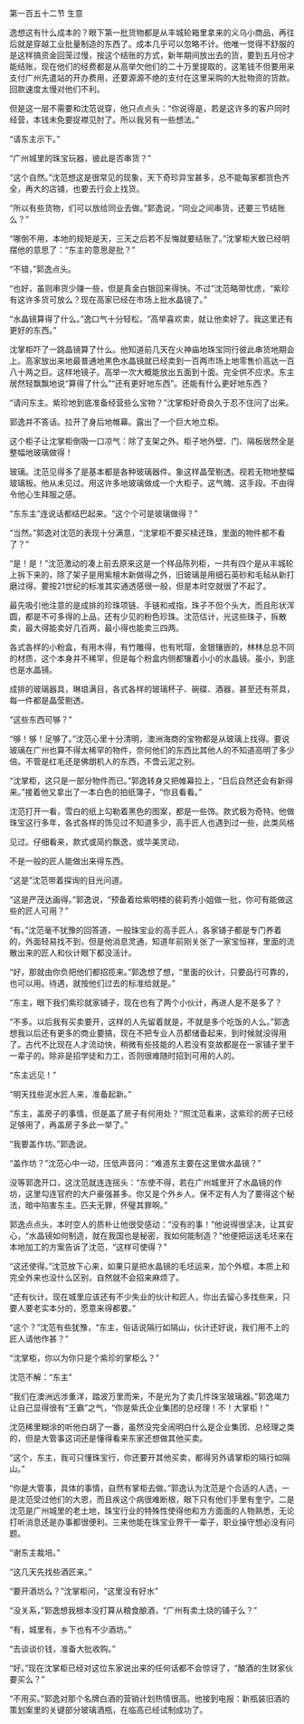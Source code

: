 

第一百五十二节 生意

逸想这有什么成本的？眼下第一批货物都是从丰城轮箱里拿来的义乌小商品，再往后就是穿越工业批量制造的东西了。成本几乎可以忽略不计。他唯一觉得不舒服的是这样搞资金回笼过慢，按这个结账的方式，新年期间放出去的货，要到五月份才能结账，现在他们的经费都是从高举欠他们的二十万里提取的，这笔钱不但要用来支付广州先遣站的开办费用，还要源源不绝的支付在这里采购的大批物资的货款。回款速度太慢对他们不利。

但是这一层不需要和沈范说穿，他只点点头：“你说得是，若是这许多的客户同时经营，本钱未免要捉襟见肘了。所以我另有一些想法。”

“请东主示下。”

“广州城里的珠宝玩器，彼此是否串货？”

“这个自然。”沈范想这是很常见的现象，天下奇珍异宝甚多，总不能每家都货色齐全，再大的店铺，也要去行会上找货。

“所以有些货物，们可以放给同业去做。”郭逸说，“同业之间串货，还要三节结账么？”

“哪倒不用，本地的规矩是天，三天之后若不反悔就要结账了。”沈掌柜大致已经明摆他的意思了：“东主的意思是批？”

“不错，”郭逸点头。

“也好，虽则串货少赚一些，但是真金白银回来得快。不过”沈范略带忧虑，“紫珍有这许多货可放么？现在高家已经在市场上批水晶镜了。”

“水晶镜算得了什么。”逸口气十分轻松，“高举喜欢卖，就让他卖好了。我这里还有更好的东西。”

沈掌柜吓了一跳晶镜算了什么。他知道前几天在火神庙地珠宝同行彼此串货地期会上。高家放出来地最普通地黑色水晶镜就已经卖到一百两市场上地零售价高达一百八十两之巨。这样地镜子。高举一次大概能放出五面到十面。完全供不应求。东主居然轻飘飘地说“算得了什么”“还有更好地东西”。还能有什么更好地东西？

“请问东主。紫珍地到底准备经营些么宝物？”沈掌柜好奇良久于忍不住问了出来。

郭逸并不答话。拉开了身后地帷幕。露出了一个巨大地立柜。

这个柜子让沈掌柜倒吸一口凉气：除了支架之外。柜子地外壁、门、隔板居然全是整幅地玻璃做得！

玻璃。沈范见得多了是基本都是各种玻璃器件。象这样晶莹剔透。视若无物地整幅玻璃板。他从未见过。用这许多地玻璃做成一个大柜子。这气魄、这手段。不由得令他心生拜服之感。

“东东主”连说话都结巴起来。“这个个可是玻璃做得？”

“当然。”郭逸对沈范的表现十分满意，“沈掌柜不要买椟还珠，里面的物件都不看了？”

“是！是！”沈范激动的凑上前去原来这是一个样品陈列柜，一共有四个是从丰城轮上拆下来的，除了架子是用紫檀木新做得之外，旧玻璃是用细石英砂和毛毡从新打磨过得。要按21世纪的标准其实通透感很一般，但是本时空就很了不起了。

最先吸引他注意的是成排的珍珠项链、手链和戒指，珠子不但个头大，而且形状浑圆，都是不可多得的上品，还有少见的粉色珍珠。沈范估计，光这些珠子，拆散卖，最大得能卖好几百两，最小得也能卖三四两。

各式各样的小粉盒，有用木得，有竹雕得，也有玳瑁，金银镶嵌的，林林总总不同的材质，这个本身并不稀罕，但是每个粉盒内侧都镶着小小的水晶镜。虽小，到底也是水晶镜。

成排的玻璃器具，琳琅满目，各式各样的玻璃杯子、碗碟、酒器，甚至还有茶具，每一件都是晶莹剔透。

“这些东西可够？”

“够！够！足够了。”沈范心里十分清明，澳洲海商的宝物都是从玻璃上找得。要说玻璃在广州也算不得太稀罕的物件，奈何他们的东西比其他人的不知道高明了多少倍。不管是红毛还是佛朗机人的东西，不啻云泥之别。

“沈掌柜，这只是一部分物件而已。”郭逸转身又把帷幕拉上，“日后自然还会有新得来。”接着他又拿出了一本白色的拍纸簿子，“你且看看。”

沈范打开一看，雪白的纸上勾勒着黑色的图案，都是一些饰。款式极为奇特。他做珠宝这行多年，各式各样的饰见过不知道多少，高手匠人也遇到过一些，此类风格

见过。仔细看来，款式或简约飘逸，或华美灵动，

不是一般的匠人能做出来得东西。

“这是”沈范带着探询的目光问道。

“这是严茂达画得。”郭逸说，“预备着给紫明楼的裴莉秀小姐做一批，你可有能做这些的匠人可用？”

“有。”沈范毫不犹豫的回答道，一般珠宝业的高手匠人，各家铺子都是专门养着的，外面轻易找不到，但是他消息灵通，知道年前刚关张了一家宝恒祥，里面的流散出来的匠人和伙计眼下都没活计。

“好，那就由你负把他们都招揽来。”郭逸想了想，“里面的伙计，只要品行可靠的，也可以用。待遇，就按他们过去的标准给就是。”

“东主，眼下我们紫珍就家铺子，现在也有了两个小伙计，再进人是不是多了？

“不多。以后我有买卖要开，这样的人先留着就是，不就是多个吃饭的人么。”郭逸想我以后还有更多的商业要搞，现在不把专业人员都储备起来，到时候就没得用了。古代不比现在人才流动快，稍微有些技能的人若没有变故都是在一家铺子里干一辈子的。除非是招学徒和力工，否则很难随时招到可用的人的。

“东主远见！”

“明天找些泥水匠人来，准备起新。”

“东主，盖房子的事情，但是盖了房子有何用处？”照沈范看来，这紫珍的房子已经足够用了，再盖房子多此一举了。”

“我要盖作坊。”郭逸说。

“盖作坊？”沈范心中一动，压低声音问：“难道东主要在这里做水晶镜？”

没等郭逸开口，这沈范就连连摇头：“东使不得，若在广州城里开了水晶镜的作坊，这里勾连官府的大户豪强甚多。你又是个外乡人。保不定有人为了要得这个秘法，暗中陷害东主。匹夫无罪，怀璧其罪啊。”

郭逸点点头，本时空人的质朴让他很受感动：“没有的事！”他说得很坚决，让其安心，“水晶镜如何制造，就在我国也是秘密，我如何能制造？”他便把运送毛坯来在本地加工的方案告诉了沈范，“这样可使得？”

“这还使得。”沈范放下心来，如果只是把水晶镜的毛坯运来，加个外框，本质上和完全外来也没什么区别，自然就不会招来麻烦了。

“还有伙计。现在城里应该还有不少失业的伙计和匠人，你出去留心多找些来，只要人要老实本分的，愿意来得都要。”

“这个？”沈范有些犹豫，“东主，俗话说隔行如隔山，伙计还好说，我们用不上的匠人请他作甚？”

“沈掌柜，你以为你只是个紫珍的掌柜么？”

沈范不解：“东主”

“我们在澳洲远涉重洋，踏波万里而来，不是光为了卖几件珠宝玻璃器。”郭逸竭力让自己显得很有“王霸”之气，“你是紫氏企业集团的总经理！不！大掌柜！”

沈范稀里糊涂的听他白胡了一番，虽然没完全闹明白什么是企业集团、总经理之类的，但是大管事这词还是懂得看来东家还想做其他买卖。

“这个，东主，我可只懂珠宝行，你还要开其他买卖，都得另外请掌柜的隔行如隔山。”

“你是大管事，具体的事情，自然有掌柜去做。”郭逸认为沈范是个合适的人选，一是沈范受过他们的大恩，而且疾这个病很难断根，眼下只有他们手里有奎宁。二是沈范是广州城里的老土地，珠宝行业的特殊性使得他和方方面面的人物熟悉，无论打听消息还是办事都很便利。三来他能在珠宝业界干一辈子，职业操守想必没有问题。

“谢东主裁培。”

“这几天先找些酒匠来。”

“要开酒坊么？”沈掌柜问，“这里没有好水”

“没关系，”郭逸想我根本没打算从粮食酿酒，“广州有卖土烧的铺子么？”

“有，城里有，乡下也有不少酒坊。”

“去谈谈价钱，准备大批收购。”

“好。”现在沈掌柜已经对这位东家说出来的任何话都不会惊讶了，“酿酒的生财家伙要买么？”

“不用买。”郭逸对那个名牌白酒的营销计划热情很高。他接到电报：新瓶装旧酒的策划案里的关键部分玻璃酒瓶，在临高已经试制成功了。


